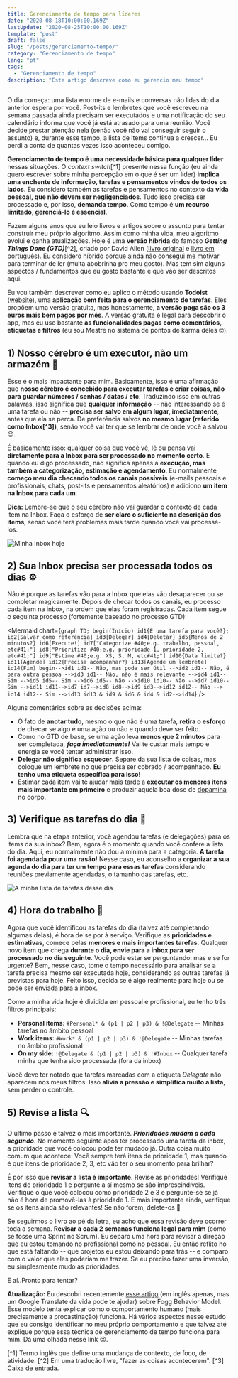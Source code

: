 ```yaml
---
title: Gerenciamento de tempo para líderes
date: "2020-08-18T10:00:00.169Z"
lastUpdate: "2020-08-25T10:00:00.169Z"
template: "post"
draft: false
slug: "/posts/gerenciamento-tempo/"
category: "Gerenciamento de tempo"
lang: "pt"
tags:
  - "Gerenciamento de tempo"
description: "Este artigo descreve como eu gerencio meu tempo"
---
```


O dia começa: uma lista enorme de e-mails e conversas não lidas do dia anterior espera por você. Post-its e lembretes que você escreveu na semana passada ainda precisam ser executados e uma notificação do seu calendário informa que você já está atrasado para uma reunião. Você decide prestar atenção nela (senão você não vai conseguir seguir o assunto) e, durante esse tempo, a lista de items continua a crescer... Eu perdi a conta de quantas vezes isso aconteceu comigo.

**Gerenciamento de tempo é uma necessidade básica para qualquer líder** nessas situações. O *context switch*[^1] presente nessa função (eu ainda quero escrever sobre minha percepção em o que é ser um líder) **implica uma enchente de informação, tarefas e pensamentos vindos de todos os lados**. Eu considero também as tarefas e pensamentos no contexto da **vida pessoal, que não devem ser negligenciados**. Tudo isso precisa ser processado e, por isso, **demanda tempo**. Como tempo é **um recurso limitado, gerenciá-lo é essencial**.

Fazem alguns anos que eu leio livros e artigos sobre o assunto para tentar construir meu próprio algoritmo. Assim como minha vida, meu algoritmo evolui e ganha atualizações. Hoje é uma **versão híbrida** do famoso ***Getting Things Done (GTD)***[^2], criado por David Allen ([livro original](https://www.amazon.com/Getting-Things-Done-Stress-free-Productivity/dp/0349408947/ref=asc_df_0349408947/) e [livro em português](https://www.amazon.com.br/Arte-Fazer-Acontecer-David-Allen/dp/8543102812)). Eu considero híbrido porque ainda não consegui me motivar para terminar de ler (muita abobrinha pro meu gosto). Mas tem sim alguns aspectos / fundamentos que eu gosto bastante e que vão ser descritos aqui.

Eu vou também descrever como eu aplico o método usando **Todoist** ([website](https://www.todoist.com/)), uma **aplicação bem feita para o gerenciamento de tarefas**. Eles propõem uma versão gratuita, mas honestamente, **a versão paga são os 3 euros mais bem pagos por mês**. A versão gratuita é legal para descobrir o app, mas eu uso bastante **as funcionalidades pagas como comentários, etiquetas e filtros** (eu sou Mestre no sistema de pontos de karma deles :nerd_face:).

## 1) Nosso cérebro é um executor, não um armazém :brain:

Esse é o mais impactante para mim. Basicamente, isso é uma afirmação que **nosso cérebro é concebido para executar tarefas e criar coisas, não para guardar números / senhas / datas / etc**. Traduzindo isso em outras palavras, isso significa que **qualquer informação** -- não interessando se é uma tarefa ou não -- **precisa ser salvo em algum lugar, imediatamente**, antes que ela se perca. De preferência salvos **no mesmo lugar (referido como Inbox[^3])**, senão você vai ter que se lembrar de onde você a salvou :wink:.

É basicamente isso: qualquer coisa que você vê, lê ou pensa vai **diretamente para a Inbox para ser processado no momento certo**. E quando eu digo processado, não significa apenas a **execução, mas também a categorização, estimação e agendamento**. Eu normalmente **começo meu dia checando todos os canais possíveis** (e-mails pessoais e profissionais, chats, post-its e pensamentos aleatórios) e adiciono **um item na Inbox para cada um**.

**Dica:** Lembre-se que o seu cérebro não vai guardar o contexto de cada item na Inbox. Faça o esforço de **ser claro o suficiente na descrição dos items**, senão você terá problemas mais tarde quando você vai processá-los.

![Minha Inbox hoje](/media/time-management/todoist-inbox-en.png)

## 2) Sua Inbox precisa ser processada todos os dias :gear:

Não é porque as tarefas vão para a Inbox que elas vão desaparecer ou se completar magicamente. Depois de checar todos os canais, eu processo cada item na inbox, na ordem que elas foram registradas. Cada item segue o seguinte processo (fortemente baseado no processo GTD):

<Mermaid chart={`
  graph TD;
    begin(Início)
    id1{É uma tarefa para você?};
    id2[Salvar como referência]
    id3[Delegar]
    id4[Deletar]
    id5{Menos de 2 minutos?}
    id6[Execute!]
    id7["Categorize #40;e.g. trabalho, pessoal, etc#41;"]
    id8["Prioritize #40;e.g. prioridade 1, prioridade 2, etc#41;"]
    id9["Estime #40;e.g. XS, S, M, etc#41;"]
    id10{Data limite?}
    id11[Agende]
    id12{Precisa acompanhar?}
    id13[Agende um lembrete]
    id14(Fim)
    begin-->id1
    id1-- Não, mas pode ser útil -->id2
    id1-- Não, é para outra pessoa -->id3
    id1-- Não, não é mais relevante -->id4
    id1-- Sim -->id5
    id5-- Sim -->id6
    id5-- Não -->id10
    id10-- Não -->id7
    id10-- Sim -->id11
    id11-->id7
    id7-->id8
    id8-->id9
    id3-->id12
    id12-- Não --> id14
    id12-- Sim -->id13
    id13 & id9 & id6 & id4 & id2-->id14
`} />

Alguns comentários sobre as decisões acima:

* O fato de **anotar tudo**, mesmo o que não é uma tarefa, **retira o esforço** de checar se algo é uma ação ou não e quando deve ser feito.
* Como no GTD de base, se uma ação leva **menos que 2 minutos** para ser completada, ***faça imediatamente!*** Vai te custar mais tempo e energia se você tentar administrar isso.
* **Delegar não significa esquecer**. Separe da sua lista de coisas, mas coloque um lembrete no que precisa ser cobrado / acompanhado. **Eu tenho uma etiqueta específica para isso!**
* Estimar cada item vai te ajudar mais tarde a **executar os menores itens mais importante em primeiro** e produzir aquela boa dose de [dopamina](https://pt.wikipedia.org/wiki/Dopamina) no corpo.

## 3) Verifique as tarefas do dia :date:

Lembra que na etapa anterior, você agendou tarefas (e delegações) para os items da sua inbox? Bem, agora é o momento quando você confere a lista do dia. Aqui, eu normalmente não dou a mínima para a categoria. **A tarefa foi agendada pour uma rasão!** Nesse caso, eu aconselho a **organizar a sua agenda do dia para ter um tempo para essas tarefas** considerando reuniões previamente agendadas, o tamanho das tarefas, etc.

![A minha lista de tarefas desse dia](/media/time-management/todoist-today.png)

## 4) Hora do trabalho :muscle:

Agora que você identificou as tarefas do dia (talvez até completando algumas delas), é hora de se por à serviço. Verifique as **prioridades e estimativas**, comece pelas **menores e mais importantes tarefas**. Qualquer novo item que chega **durante o dia, envie para a inbox para ser processado no dia seguinte**. Você pode estar se perguntando: mas e se for urgente? Bem, nesse caso, tome o tempo necessário para analisar se a tarefa precisa mesmo ser executada hoje, considerando as outras tarefas já previstas para hoje. Feito isso, decida se é algo realmente para hoje ou se pode ser enviada para a inbox.

Como a minha vida hoje é dividida em pessoal e profissional, eu tenho três filtros principais:

* **Personal items:** ``#Personal* & (p1 | p2 | p3) & !@Delegate`` -- Minhas tarefas no âmbito pessoal
* **Work items:** ``#Work* & (p1 | p2 | p3) & !@Delegate`` -- Minhas tarefas no âmbito profissional
* **On my side:** ``!@Delegate & (p1 | p2 | p3) & !#Inbox`` -- Qualquer tarefa minha que tenha sido processada (fora da inbox)

Você deve ter notado que tarefas marcadas com a etiqueta *Delegate* não aparecem nos meus filtros. Isso **alivia a pressão e simplifica muito a lista**, sem perder o controle.

## 5) Revise a lista :mag:

O último passo é talvez o mais importante. ***Prioridades mudam a cada segundo***. No momento seguinte após ter processado uma tarefa da inbox, a prioridade que você colocou pode ter mudado já. Outra coisa muito comum que acontece: Você sempre terá itens de prioridade 1, mas quando é que itens de prioridade 2, 3, etc vão ter o seu momento para brilhar?

É por isso que **revisar a lista é importante**. Revise as prioridades! Verifique itens de prioridade 1 e pergunte a sí mesmo se sâo imprescindíveis. Verifique o que você colocou como prioridade 2 e 3 e pergunte-se se já não é hora de promovê-las à prioridade 1. E mais importante ainda, verifique se os ítens ainda são relevantes! Se não forem, delete-os :see_no_evil:  

Se seguirmos o livro ao pé da letra, eu acho que essa revisão deve ocorrer toda a semana. **Revisar a cada 2 semanas funciona legal para mim** (como se fosse uma Sprint no Scrum). Eu separo uma hora para revisar a direção que eu estou tomando no profissional como no pessoal. Eu então reflito no que está faltando -- que projetos eu estou deixando para trás -- e comparo com o valor que eles poderiam me trazer. Se eu preciso fazer uma inversão, eu simplesmente mudo as prioridades.

E aí..Pronto para tentar?

**Atualização:** Eu descobri recentemente [esse artigo](https://www.deprocrastination.co/blog/how-to-stop-procrastinating-by-using-the-fogg-behavior-model) (em inglês apenas, mas um Google Translate da vida pode te ajudar) sobre Fogg Behavior Model. Esse modelo tenta explicar como o comportamento humano (mais precisamente a procastinação) funciona. Há vários aspectos nesse estudo que eu consigo identificar no meu próprio comportamento e que talvez até explique porque essa técnica de gerenciamento de tempo funciona para mim. Dá uma olhada nesse link :wink:.


[^1] Termo inglês que define uma mudança de contexto, de foco, de atividade.
[^2] Em uma tradução livre, "fazer as coisas acontecerem".
[^3] Caixa de entrada.